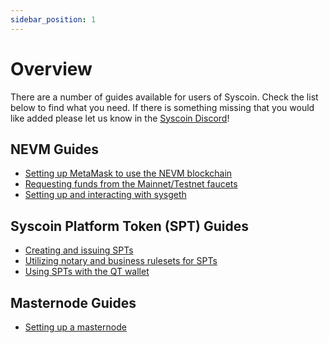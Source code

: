 ```yaml
---
sidebar_position: 1
---
```


# Overview

There are a number of guides available for users of Syscoin. Check the list below to find what you need. If there is something missing that you would like added please let us know in the [Syscoin Discord](https://discord.gg/syscoin)!



## NEVM Guides

- [Setting up MetaMask to use the NEVM blockchain](/docs/guides/nevm/metamask)
- [Requesting funds from the Mainnet/Testnet faucets](/docs/dev-resources/tsys)
- [Setting up and interacting with sysgeth](/docs/guides/nevm/sysgeth)

## Syscoin Platform Token (SPT) Guides

- [Creating and issuing SPTs](/docs/guides/spts/create-issue-tokens)
- [Utilizing notary and business rulesets for SPTs](/docs/guides/spts/notary-business-rulesets)
- [Using SPTs with the QT wallet](/docs/guides/spts/use-tokens)

## Masternode Guides

- [Setting up a masternode](/docs/guides/mn_setup)
